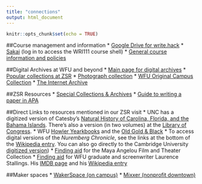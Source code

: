```yaml
---
title: "connections"
output: html_document
---
```


```r
knitr::opts_chunk$set(echo = TRUE)
```

##Course management and information
* [Google Drive for write.hack](https://drive.google.com/)
* [Sakai](https://sakai.wfu.edu/) (log in to access the WRI111 course shell)
* [General course information and policies](https://smartjw.github.io/collaborative_writing/information.html)


##Digital Archives at WFU and beyond
* [Main page for digital archives](https://zsr.wfu.edu/special/collections/digital/)
* [Popular collections at ZSR](https://zsr.wfu.edu/special/collections/digital/popular/)
* [Photograph collection](https://wakespace.lib.wfu.edu/handle/10339/82145)
* [WFU Original Campus Collection](https://wakespace.lib.wfu.edu/handle/10339/89141)
* [The Internet Archive](https://archive.org/)

##ZSR Resources 
* [Special Collections & Archives](https://zsr.wfu.edu/special/)
* [Guide to writing a paper in APA](https://guides.zsr.wfu.edu/apaguide)

##Direct Links to resources mentioned in our ZSR visit 
* UNC has a digitized version of Catesby's [Natural History of Carolina, Florida, and the Bahama Islands](https://cdn.lib.unc.edu/dc/catesby/).  There's also a version (in two volumes) at the [Library of Congress](https://www.loc.gov/item/agr02000176/).
* WFU [Howler Yearkbooks](https://lib.digitalnc.org/search?p=Yearbooks+Wake+Forest+University&sf=year&so=a) and the [Old Gold & Black](http://wakespace.lib.wfu.edu/handle/10339/48)
* To access digital versions of the *Nuremberg Chronicle*, see the links at the bottom of the [Wikipedia entry](https://en.wikipedia.org/wiki/Nuremberg_Chronicle). You can also go directly to the Cambridge University [digitized version](https://cudl.lib.cam.ac.uk/view/PR-INC-00000-A-00007-00002-00888))
* [Finding aid](https://wakespace.lib.wfu.edu/handle/10339/28134) for the Maya Angelou Film and Theater Collection
* [Finding aid](https://wakespace.lib.wfu.edu/handle/10339/27900) for WFU graduate and screenwriter Laurence Stallings.  His [IMDB page](https://www.imdb.com/name/nm0821716/?ref_=fn_al_nm_1) and his [Wikipedia entry](https://en.wikipedia.org/wiki/Laurence_Stallings)

##Maker spaces
* [WakerSpace (on campus)](https://wakerspace.wfu.edu/)
* [Mixxer (nonprofit downtown)](https://wsmixxer.org/)